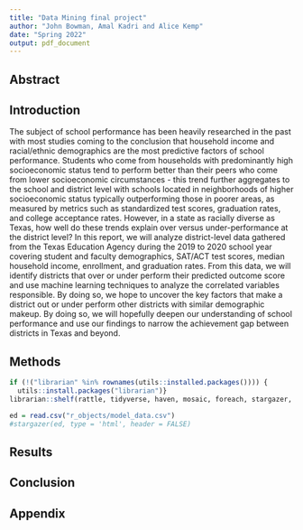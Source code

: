 ```yaml
---
title: "Data Mining final project"
author: "John Bowman, Amal Kadri and Alice Kemp"
date: "Spring 2022"
output: pdf_document
---
```


## Abstract

## Introduction
  The subject of school performance has been heavily researched in the past with most studies coming to the conclusion that household income and racial/ethnic demographics are the most predictive factors of school performance. Students who come from households with predominantly high socioeconomic status tend to perform better than their peers who come from lower socioeconomic circumstances - this trend further aggregates to the school and district level with schools located in neighborhoods of higher socioeconomic status typically outperforming those in poorer areas, as measured by metrics such as standardized test scores, graduation rates, and college acceptance rates. However, in a state as racially diverse as Texas, how well do these trends explain over versus under-performance at the district level? In this report, we will analyze district-level data gathered from the Texas Education Agency during the 2019 to 2020 school year covering student and faculty demographics, SAT/ACT test scores, median household income, enrollment, and graduation rates. From this data, we will identify districts that over or under perform their predicted outcome score and use machine learning techniques to analyze the correlated variables responsible. By doing so, we hope to uncover the key factors that make a district out or under perform other districts with similar demographic makeup. By doing so, we will hopefully deepen our understanding of school performance and use our findings to narrow the achievement gap between districts in Texas and beyond. 

## Methods

```r
if (!("librarian" %in% rownames(utils::installed.packages()))) {
  utils::install.packages("librarian")}
librarian::shelf(rattle, tidyverse, haven, mosaic, foreach, stargazer, rpart, rpart.plot, caret, dplyr, mosaic, here, rsample, modelr, purrr, randomForest, randomForestExplainer, gbm, pdp, clusterR, cluster, clue, factoextra, lme4, viridis, ggspatial, basemaps, sf, rgeos, maptools, fdm2id, ggmap, scales, vip, kable, kableExtra)

ed = read.csv("r_objects/model_data.csv")
#stargazer(ed, type = 'html', header = FALSE)
```

## Results

## Conclusion

## Appendix